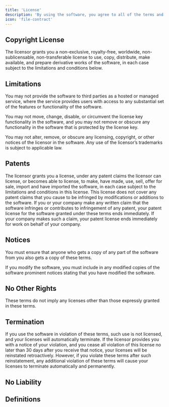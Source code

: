 ```yaml
---
title: 'License'
description: 'By using the software, you agree to all of the terms and conditions below.'
icon: 'file-contract'
---
```


## Copyright License

The licensor grants you a non-exclusive, royalty-free, worldwide, non-sublicensable, non-transferable license to use, copy, distribute, make available, and prepare derivative works of the software, in each case subject to the limitations and conditions below.

## Limitations

You may not provide the software to third parties as a hosted or managed service, where the service provides users with access to any substantial set of the features or functionality of the software.

You may not move, change, disable, or circumvent the license key functionality in the software, and you may not remove or obscure any functionality in the software that is protected by the license key.

You may not alter, remove, or obscure any licensing, copyright, or other notices of the licensor in the software. Any use of the licensor’s trademarks is subject to applicable law.

## Patents

The licensor grants you a license, under any patent claims the licensor can license, or becomes able to license, to make, have made, use, sell, offer for sale, import and have imported the software, in each case subject to the limitations and conditions in this license. This license does not cover any patent claims that you cause to be infringed by modifications or additions to the software. If you or your company make any written claim that the software infringes or contributes to infringement of any patent, your patent license for the software granted under these terms ends immediately. If your company makes such a claim, your patent license ends immediately for work on behalf of your company.

## Notices

You must ensure that anyone who gets a copy of any part of the software from you also gets a copy of these terms.

If you modify the software, you must include in any modified copies of the software prominent notices stating that you have modified the software.

## No Other Rights

These terms do not imply any licenses other than those expressly granted in these terms.

## Termination

If you use the software in violation of these terms, such use is not licensed, and your licenses will automatically terminate. If the licensor provides you with a notice of your violation, and you cease all violation of this license no later than 30 days after you receive that notice, your licenses will be reinstated retroactively. However, if you violate these terms after such reinstatement, any additional violation of these terms will cause your licenses to terminate automatically and permanently.

## No Liability

## Definitions

